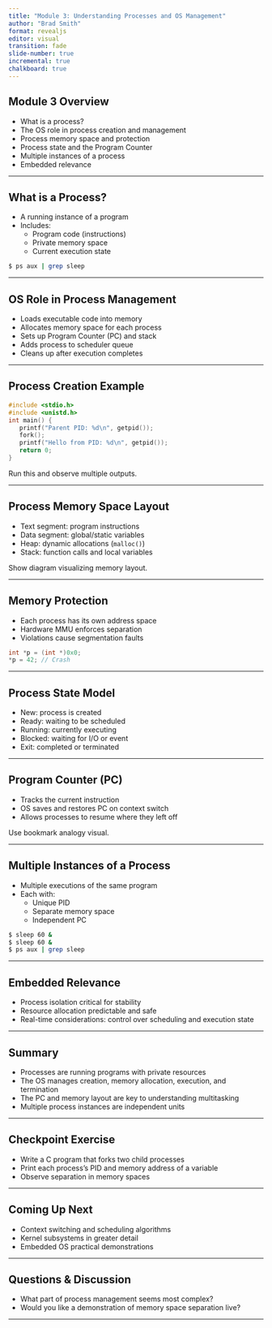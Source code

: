 ```yaml
---
title: "Module 3: Understanding Processes and OS Management"
author: "Brad Smith"
format: revealjs
editor: visual
transition: fade
slide-number: true
incremental: true
chalkboard: true
---
```


## Module 3 Overview

-   What is a process?
-   The OS role in process creation and management
-   Process memory space and protection
-   Process state and the Program Counter
-   Multiple instances of a process
-   Embedded relevance

------------------------------------------------------------------------

## What is a Process?

-   A running instance of a program
-   Includes:
    -   Program code (instructions)
    -   Private memory space
    -   Current execution state

``` bash
$ ps aux | grep sleep
```

------------------------------------------------------------------------

## OS Role in Process Management

-   Loads executable code into memory
-   Allocates memory space for each process
-   Sets up Program Counter (PC) and stack
-   Adds process to scheduler queue
-   Cleans up after execution completes

------------------------------------------------------------------------

## Process Creation Example

``` c
#include <stdio.h>
#include <unistd.h>
int main() {
   printf("Parent PID: %d\n", getpid());
   fork();
   printf("Hello from PID: %d\n", getpid());
   return 0;
}
```

Run this and observe multiple outputs.

------------------------------------------------------------------------

## Process Memory Space Layout

-   Text segment: program instructions
-   Data segment: global/static variables
-   Heap: dynamic allocations (`malloc()`)
-   Stack: function calls and local variables

Show diagram visualizing memory layout.

------------------------------------------------------------------------

## Memory Protection

-   Each process has its own address space
-   Hardware MMU enforces separation
-   Violations cause segmentation faults

``` c
int *p = (int *)0x0;
*p = 42; // Crash
```

------------------------------------------------------------------------

## Process State Model

-   New: process is created
-   Ready: waiting to be scheduled
-   Running: currently executing
-   Blocked: waiting for I/O or event
-   Exit: completed or terminated

------------------------------------------------------------------------

## Program Counter (PC)

-   Tracks the current instruction
-   OS saves and restores PC on context switch
-   Allows processes to resume where they left off

Use bookmark analogy visual.

------------------------------------------------------------------------

## Multiple Instances of a Process

-   Multiple executions of the same program
-   Each with:
    -   Unique PID
    -   Separate memory space
    -   Independent PC

``` bash
$ sleep 60 &
$ sleep 60 &
$ ps aux | grep sleep
```

------------------------------------------------------------------------

## Embedded Relevance

-   Process isolation critical for stability
-   Resource allocation predictable and safe
-   Real-time considerations: control over scheduling and execution state

------------------------------------------------------------------------

## Summary

-   Processes are running programs with private resources
-   The OS manages creation, memory allocation, execution, and termination
-   The PC and memory layout are key to understanding multitasking
-   Multiple process instances are independent units

------------------------------------------------------------------------

## Checkpoint Exercise

-   Write a C program that forks two child processes
-   Print each process’s PID and memory address of a variable
-   Observe separation in memory spaces

------------------------------------------------------------------------

## Coming Up Next

-   Context switching and scheduling algorithms
-   Kernel subsystems in greater detail
-   Embedded OS practical demonstrations

------------------------------------------------------------------------

## Questions & Discussion

-   What part of process management seems most complex?
-   Would you like a demonstration of memory space separation live?

------------------------------------------------------------------------
